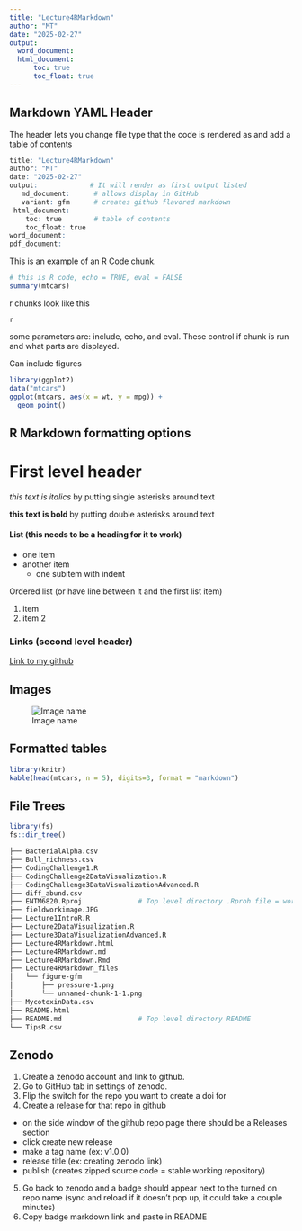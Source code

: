 ```yaml
---
title: "Lecture4RMarkdown"
author: "MT"
date: "2025-02-27"
output: 
  word_document: 
  html_document:
      toc: true
      toc_float: true
---
```


## Markdown YAML Header
The header lets you change file type that the code is rendered as and add a table of contents 
```r
title: "Lecture4RMarkdown"
author: "MT"
date: "2025-02-27"
output:             # It will render as first output listed 
   md_document:      # allows display in GitHub
   variant: gfm      # creates github flavored markdown
 html_document:       
    toc: true        # table of contents
    toc_float: true
word_document:          
pdf_document:
```


This is an example of an R Code chunk.
```r
# this is R code, echo = TRUE, eval = FALSE
summary(mtcars)
```

r chunks look like this

```
{r Name of Chunk, parameters = TRUE}
```

some parameters are: include, echo, and eval. These control if chunk is run and what parts are displayed. 


Can include figures
```r
library(ggplot2)
data("mtcars")
ggplot(mtcars, aes(x = wt, y = mpg)) +
  geom_point()
```


## R Markdown formatting options 

# First level header

*this text is italics* by putting single asterisks around text

**this text is bold ** by putting double asterisks around text

#### List (this needs to be a heading for it to work)
  - one item 
  - another item
    - one subitem with indent

Ordered list (or have line between it and the first list item)

1. item
2. item 2


### Links (second level header)

[Link to my github](https://github.com/mgt0021/ENTM6820.git)

## Images
![Image name](fieldworkimage.JPG)


## Formatted tables
```r
library(knitr)
kable(head(mtcars, n = 5), digits=3, format = "markdown")
```


## File Trees
```r
library(fs)
fs::dir_tree()
```

``` bash
├── BacterialAlpha.csv
├── Bull_richness.csv
├── CodingChallenge1.R
├── CodingChallenge2DataVisualization.R
├── CodingChallenge3DataVisualizationAdvanced.R
├── diff_abund.csv
├── ENTM6820.Rproj              # Top level directory .Rproh file = working directory
├── fieldworkimage.JPG
├── Lecture1IntroR.R
├── Lecture2DataVisualization.R
├── Lecture3DataVisualizationAdvanced.R
├── Lecture4RMarkdown.html
├── Lecture4RMarkdown.md
├── Lecture4RMarkdown.Rmd
├── Lecture4RMarkdown_files
│   └── figure-gfm
│       ├── pressure-1.png
│       └── unnamed-chunk-1-1.png
├── MycotoxinData.csv
├── README.html
├── README.md                   # Top level directory README
└── TipsR.csv       
```


## Zenodo 
1. Create a zenodo account and link to github. 
2. Go to GitHub tab in settings of zenodo. 
3. Flip the switch for the repo you want to create a doi for
4. Create a release for that repo in github
  - on the side window of the github repo page there should be a Releases section
  - click create new release
  - make a tag name (ex: v1.0.0)
  - release title (ex: creating zenodo link)
  - publish (creates zipped source code = stable working repository)
5. Go back to zenodo and a badge should appear next to the turned on repo name (sync and reload if it doesn't pop up, it could take a couple minutes)
6. Copy badge markdown link and paste in README